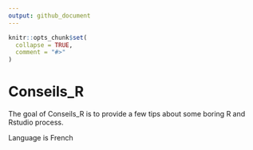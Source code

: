 ```yaml
---
output: github_document
---
```


```r
knitr::opts_chunk$set(
  collapse = TRUE,
  comment = "#>"
)
```

# Conseils_R

<!-- badges: start -->
<!-- badges: end -->

The goal of Conseils_R is to provide a few tips about some boring R and Rstudio process.

Language is French